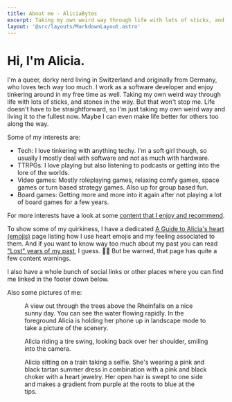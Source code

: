 ```yaml
---
title: About me - AliciaBytes
excerpt: Taking my own weird way through life with lots of sticks, and stones in the way.
layout: '@src/layouts/MarkdownLayout.astro'
---
```



# Hi, I'm Alicia.

I'm a queer, dorky nerd living in Switzerland and originally from Germany, who loves tech way too much. I work as a software developer and enjoy tinkering around in my free time as well. Taking my own weird way through life with lots of sticks, and stones in the way. But that won't stop me. Life doesn't have to be straightforward, so I'm just taking my own weird way and living it to the fullest now. Maybe I can even make life better for others too along the way.

Some of my interests are:

- Tech: I love tinkering with anything techy. I'm a soft girl though, so usually I mostly deal with software and not as much with hardware.
- TTRPGs: I love playing but also listening to podcasts or getting into the lore of the worlds.
- Video games: Mostly roleplaying games, relaxing comfy games, space games or turn based strategy games. Also up for group based fun.
- Board games: Getting more and more into it again after not playing a lot of board games for a few years.

For more interests have a look at some [content that I enjoy and recommend](/recommendations/).

To show some of my quirkiness, I have a dedicated [A Guide to Alicia's heart (emojis)](/a-guide-to-alicias-heart-emojis) page listing how I use heart emojis and my feeling associated to them. And if you want to know way too much about my past you can read ["Lost" years of my past](/lost-years-of-my-past), I guess. 🤷‍♀️ But be warned, that page has quite a few content warnings.

I also have a whole bunch of social links or other places where you can find me linked in the footer down below.

Also some pictures of me:

<figure>
<Picture src="https://www-cdn.aliciabytes.com/file/aliciabytes-com/pages/about/taking-pictures-at-the-rheinfalls.jpg" alt="A view out through the trees above the Rheinfalls on a nice sunny day. You can see the water flowing rapidly. In the foreground Alicia is holding her phone up in landscape mode to take a picture of the scenery." formats={['avif', 'webp']} fallbackFormat="jpg" width="2000" height="819" quality="mid" />
<figcaption>A view out through the trees above the Rheinfalls on a nice sunny day. You can see the water flowing rapidly. In the foreground Alicia is holding her phone up in landscape mode to take a picture of the scenery.</figcaption>
</figure>
<figure>
<Picture src="https://www-cdn.aliciabytes.com/file/aliciabytes-com/pages/about/alicia-having-fun-on-the-wheel-swing.jpg" alt="Alicia riding a tire swing, looking back over her shoulder, smiling into the camera." formats={['avif', 'webp']} fallbackFormat="jpg" width="1512" height="2016" quality="mid" />
<figcaption>Alicia riding a tire swing, looking back over her shoulder, smiling into the camera.</figcaption>
</figure>
<figure>
<Picture src="https://www-cdn.aliciabytes.com/file/aliciabytes-com/pages/about/alicia-on-the-train.jpg" alt="Alicia sitting on a train taking a selfie. She's wearing a pink and black tartan summer dress in combination with a pink and black choker with a heart jewelry. Her hair is swept to one side and makes a gradient from purple at the roots to blue at the tips." formats={['avif', 'webp']} fallbackFormat="jpg" width="1224" height="1632" quality="mid" />
<figcaption>Alicia sitting on a train taking a selfie. She's wearing a pink and black tartan summer dress in combination with a pink and black choker with a heart jewelry. Her open hair is swept to one side and makes a gradient from purple at the roots to blue at the tips.</figcaption>
</figure>
